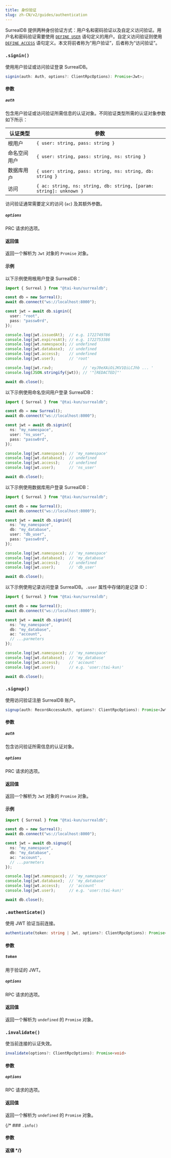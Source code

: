 ```yaml
---
title: 身份验证
slug: zh-CN/v2/guides/authentication
---
```



SurrealDB 提供两种身份验证方式：用户名和密码验证以及自定义访问验证。用户名和密码验证需要使用 [`DEFINE USER`](https://surrealdb.com/docs/surrealdb/surrealql/statements/define/user) 语句定义的用户。自定义访问验证则使用 [`DEFINE ACCESS`](https://surrealdb.com/docs/surrealdb/surrealql/statements/define/access) 语句定义。本文将前者称为“用户验证”，后者称为“访问验证”。

### `.signin()` <Badge variant="instance" /><Badge variant="method" />

使用用户验证或访问验证登录 SurrealDB。

```ts
signin(auth: Auth, options?: ClientRpcOptions): Promise<Jwt>;
```

#### 参数

##### `auth`

包含用户验证或访问验证所需信息的认证对象。不同验证类型所需的认证对象参数如下所示：

| 认证类型 | 参数 |
| --- | ---|
| 根用户 | `{ user: string, pass: string }` |
| 命名空间用户 | `{ user: string, pass: string, ns: string }` |
| 数据库用户 | `{ user: string, pass: string, ns: string, db: string }` |
| 访问 | `{ ac: string, ns: string, db: string, [param: string]: unknown }` |

访问验证通常需要定义的访问 (`ac`) 及其额外参数。

##### `options`

PRC 请求的选项。

#### 返回值

返回一个解析为 `Jwt` 对象的 `Promise` 对象。

#### 示例

以下示例使用根用户登录 SurrealDB：

```ts
import { Surreal } from "@tai-kun/surrealdb";

const db = new Surreal();
await db.connect("ws://localhost:8000");

const jwt = await db.signin({
  user: "root",
  pass: "passw0rd",
});

console.log(jwt.issuedAt);  // e.g. 1722749786
console.log(jwt.expiresAt); // e.g. 1722753386
console.log(jwt.namespace); // undefined
console.log(jwt.database);  // undefined
console.log(jwt.access);    // undefined
console.log(jwt.user);      // 'root'

console.log(jwt.raw);             // 'eyJ0eXAiOiJKV1QiLCJhb ... '
console.log(JSON.stringify(jwt)); // '"[REDACTED]"'

await db.close();
```

以下示例使用命名空间用户登录 SurrealDB：

```ts
import { Surreal } from "@tai-kun/surrealdb";

const db = new Surreal();
await db.connect("ws://localhost:8000");

const jwt = await db.signin({
  ns: "my_namespace",
  user: "ns_user",
  pass: "passw0rd",
});

console.log(jwt.namespace); // 'my_namespace'
console.log(jwt.database);  // undefined
console.log(jwt.access);    // undefined
console.log(jwt.user);      // 'ns_user'

await db.close();
```

以下示例使用数据库用户登录 SurrealDB：

```ts
import { Surreal } from "@tai-kun/surrealdb";

const db = new Surreal();
await db.connect("ws://localhost:8000");

const jwt = await db.signin({
  ns: "my_namespace",
  db: "my_database",
  user: "db_user",
  pass: "passw0rd",
});

console.log(jwt.namespace); // 'my_namespace'
console.log(jwt.database);  // 'my_database'
console.log(jwt.access);    // undefined
console.log(jwt.user);      // 'db_user'

await db.close();
```

以下示例使用记录访问登录 SurrealDB。`.user` 属性中存储的是记录 ID：

```ts
import { Surreal } from "@tai-kun/surrealdb";

const db = new Surreal();
await db.connect("ws://localhost:8000");

const jwt = await db.signin({
  ns: "my_namespace",
  db: "my_database",
  ac: "account",
  // ...parmeters
});

console.log(jwt.namespace); // 'my_namespace'
console.log(jwt.database);  // 'my_database'
console.log(jwt.access);    // 'account'
console.log(jwt.user);      // e.g. 'user:⟨tai-kun⟩'

await db.close();
```

### `.signup()` <Badge variant="instance" /><Badge variant="method" />

使用访问验证注册 SurrealDB 账户。

```ts
signup(auth: RecordAccessAuth, options?: ClientRpcOptions): Promise<Jwt>;
```

#### 参数

##### `auth`

包含访问验证所需信息的认证对象。

##### `options`

PRC 请求的选项。

#### 返回值

返回一个解析为 `Jwt` 对象的 `Promise` 对象。

#### 示例

```ts
import { Surreal } from "@tai-kun/surrealdb";

const db = new Surreal();
await db.connect("ws://localhost:8000");

const jwt = await db.signup({
  ns: "my_namespace",
  db: "my_database",
  ac: "account",
  // ...parmeters
});

console.log(jwt.namespace); // 'my_namespace'
console.log(jwt.database);  // 'my_database'
console.log(jwt.access);    // 'account'
console.log(jwt.user);      // e.g. 'user:⟨tai-kun⟩'

await db.close();
```

### `.authenticate()` <Badge variant="instance" /><Badge variant="method" />

使用 JWT 验证当前连接。

```ts
authenticate(token: string | Jwt, options?: ClientRpcOptions): Promise<void>
```

#### 参数

##### `token`

用于验证的 JWT。

##### `options`

RPC 请求的选项。

#### 返回值

返回一个解析为 `undefined` 的 `Promise` 对象。

### `.invalidate()` <Badge variant="instance" /><Badge variant="method" />

使当前连接的认证失效。

```ts
invalidate(options?: ClientRpcOptions): Promise<void>
```

#### 参数

##### `options`

RPC 请求的选项。

#### 返回值

返回一个解析为 `undefined` 的 `Promise` 对象。

{/* ### `.info()` <Badge variant="instance" /><Badge variant="method" />

#### 参数

#### 返値 */}
